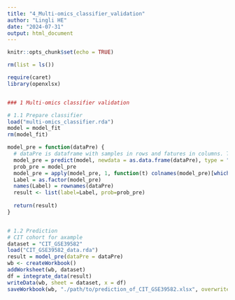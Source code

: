 ---
title: "4_Multi-omics_classifier_validation"
author: "Lingli HE"
date: "2024-07-31"
output: html_document
---

```{r setup, include=FALSE}
knitr::opts_chunk$set(echo = TRUE)
```



```{r cars}
rm(list = ls())

require(caret)
library(openxlsx)


### 1 Multi-omics classifier validation

# 1.1 Prepare classifier
load("multi-omics_classifier.rda")
model = model_fit
rm(model_fit)

model_pre = function(dataPre) {
  # dataPre is dataframe with samples in rows and fatures in columns. The column names of dataPre should be X1, X2, ..., X196.
  model_pre = predict(model, newdata = as.data.frame(dataPre), type = "prob")
  prob_pre = model_pre
  model_pre = apply(model_pre, 1, function(t) colnames(model_pre)[which.max(t)]) 
  Label = as.factor(model_pre)
  names(Label) = rownames(dataPre)
  result <- list(label=Label, prob=prob_pre) 
  
  return(result)
}


# 1.2 Prediction
# CIT cohort for axample
dataset = "CIT_GSE39582"
load("CIT_GSE39582_data.rda")
result = model_pre(dataPre = dataPre)
wb <- createWorkbook()
addWorksheet(wb, dataset)
df = integrate_data(result)
writeData(wb, sheet = dataset, x = df)
saveWorkbook(wb, "./path/to/prediction_of_CIT_GSE39582.xlsx", overwrite = TRUE)



```

